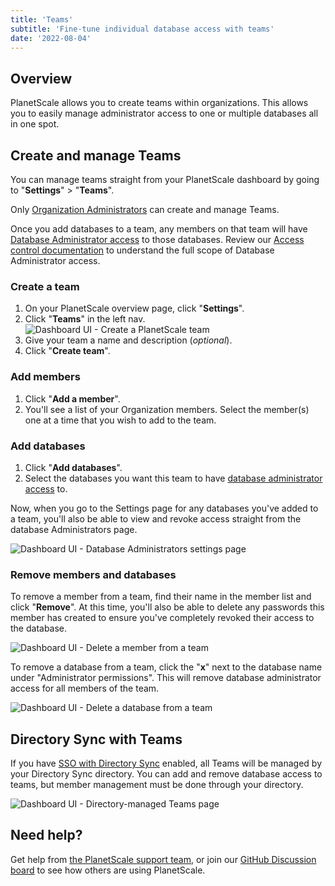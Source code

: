 ```yaml
---
title: 'Teams'
subtitle: 'Fine-tune individual database access with teams'
date: '2022-08-04'
---
```


## Overview

PlanetScale allows you to create teams within organizations. This allows you to easily manage administrator access to one or multiple databases all in one spot.

## Create and manage Teams

You can manage teams straight from your PlanetScale dashboard by going to "**Settings**" > "**Teams**".

<InfoBlock type='note'>
  Only <a href="/docs/concepts/access-control#organization-administrator">Organization Administrators</a> can create and manage Teams.
</InfoBlock>

Once you add databases to a team, any members on that team will have [Database Administrator access](/docs/concepts/access-control#database-level-permissions) to those databases. Review our [Access control documentation](/docs/concepts/access-control) to understand the full scope of Database Administrator access.

### Create a team
1. On your PlanetScale overview page, click "**Settings**".
2. Click "**Teams**" in the left nav.
![Dashboard UI - Create a PlanetScale team](/docs/img/docs/create-a-team.png)
3. Give your team a name and description (*optional*).
4. Click "**Create team**".

### Add members

1. Click "**Add a member**".
2. You'll see a list of your Organization members. Select the member(s) one at a time that you wish to add to the team.

### Add databases

1. Click "**Add databases**".
2. Select the databases you want this team to have [database administrator access](/docs/concepts/access-control#database-level-permissions) to.

Now, when you go to the Settings page for any databases you've added to a team, you'll also be able to view and revoke access straight from the database Administrators page.

![Dashboard UI - Database Administrators settings page](/docs/img/docs/team-database-access.png)

### Remove members and databases

To remove a member from a team, find their name in the member list and click "**Remove**". At this time, you'll also be able to delete any passwords this member has created to ensure you've completely revoked their access to the database.

![Dashboard UI - Delete a member from a team](/docs/img/docs/delete-a-member.png)

To remove a database from a team, click the "**x**" next to the database name under "Administrator permissions". This will remove database administrator access for all members of the team.

![Dashboard UI - Delete a database from a team](/docs/img/docs/delete-a-database.png)

## Directory Sync with Teams

If you have [SSO with Directory Sync](/docs/concepts/sso#directory-sync) enabled, all Teams will be managed by your Directory Sync directory. You can add and remove database access to teams, but member management must be done through your directory.

![Dashboard UI - Directory-managed Teams page](/docs/img/docs/directory-managed-teams.png)

## Need help?

Get help from [the PlanetScale support team](https://support.planetscale.com), or join our [GitHub Discussion board](https://github.com/planetscale/discussion/discussions) to see how others are using PlanetScale.
